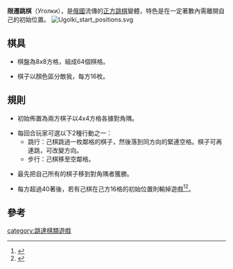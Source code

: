 '''限遷跳棋'''（Уголки），是[[俄國|俄國]]流傳的[[正方跳棋|正方跳棋]]變體，特色是在一定著數內需離開自己的初始位置。
[[Image:Ugolki_start_positions.svg|thumb]]
==棋具==

*棋盤為8x8方格，組成64個棋格。

*棋子以顏色區分敵我，每方16枚。

==規則==

*初始佈置為兩方棋子以4x4方格各據對角隅。

*每回合玩家可選以下2種行動之一：
**跳行：己棋跳過一枚鄰格的棋子，然後落到同方向的緊連空格。棋子可再連跳，可改變方向。
**步行：己棋移至空鄰格。

*最先把自己所有的棋子移到對角隅者獲勝。

*每方超過40著後，若有己棋在己方16格的初始位置則輸掉遊戲<ref>{{Cite web |url=http://www.gambiter.ru/ugolki/item/22-pravila-igry-ugolki.html |title=Халма (уголки) - правила игры  |accessdate=2012-02-27 |archive-date=2012-03-01 |archive-url=https://web.archive.org/web/20120301031920/http://www.gambiter.ru/ugolki/item/22-pravila-igry-ugolki.html |dead-url=no }}</ref><ref>{{Cite web |url=https://play.google.com/store/apps/details?id=com.alex.corners |title="Ugoki" - a version of Ugolki for the Android |accessdate=2013-02-14 |archive-date=2013-08-28 |archive-url=https://web.archive.org/web/20130828191359/https://play.google.com/store/apps/details?id=com.alex.corners |dead-url=no }}</ref>。

==參考==
<div class="references-small">
<references/>
</div>

[[category:跳達棋類遊戲|category:跳達棋類遊戲]]